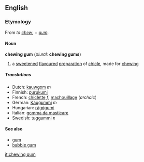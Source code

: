 ==English==
===Etymology===
From ''to [[chew]]'', + ''[[gum]]''.
====Noun====
'''chewing gum''' (''plural:'' '''chewing gums''')
{{wikipedia}}
#a [[sweetened]] [[flavoured]] [[preparation]] of [[chicle]], made for [[chewing]]
=====Translations=====
*Dutch: [[kauwgom]] ''m''
*Finnish: [[purukumi]]
*French: [[chiclette]] ''f'', [[machouillage]] (''archaic'')
*German: [[Kaugummi]] ''m''
*Hungarian: [[rágógumi]]
*Italian: [[gomma da masticare]]
*Swedish: [[tuggummi]] ''n''

====See also====
*[[gum]]
*[[bubble gum]]

[[it:chewing gum]]